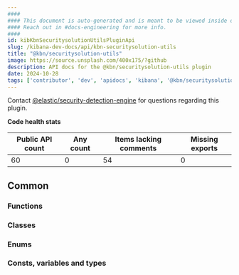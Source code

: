 ```yaml
---
####
#### This document is auto-generated and is meant to be viewed inside our experimental, new docs system.
#### Reach out in #docs-engineering for more info.
####
id: kibKbnSecuritysolutionUtilsPluginApi
slug: /kibana-dev-docs/api/kbn-securitysolution-utils
title: "@kbn/securitysolution-utils"
image: https://source.unsplash.com/400x175/?github
description: API docs for the @kbn/securitysolution-utils plugin
date: 2024-10-28
tags: ['contributor', 'dev', 'apidocs', 'kibana', '@kbn/securitysolution-utils']
---
```




Contact [@elastic/security-detection-engine](https://github.com/orgs/elastic/teams/security-detection-engine) for questions regarding this plugin.

**Code health stats**

| Public API count  | Any count | Items lacking comments | Missing exports |
|-------------------|-----------|------------------------|-----------------|
| 60 | 0 | 54 | 0 |

## Common

### Functions
<DocDefinitionList data={kbnSecuritysolutionUtilsObj.common.functions}/>

### Classes
<DocDefinitionList data={kbnSecuritysolutionUtilsObj.common.classes}/>

### Enums
<DocDefinitionList data={kbnSecuritysolutionUtilsObj.common.enums}/>

### Consts, variables and types
<DocDefinitionList data={kbnSecuritysolutionUtilsObj.common.misc}/>

